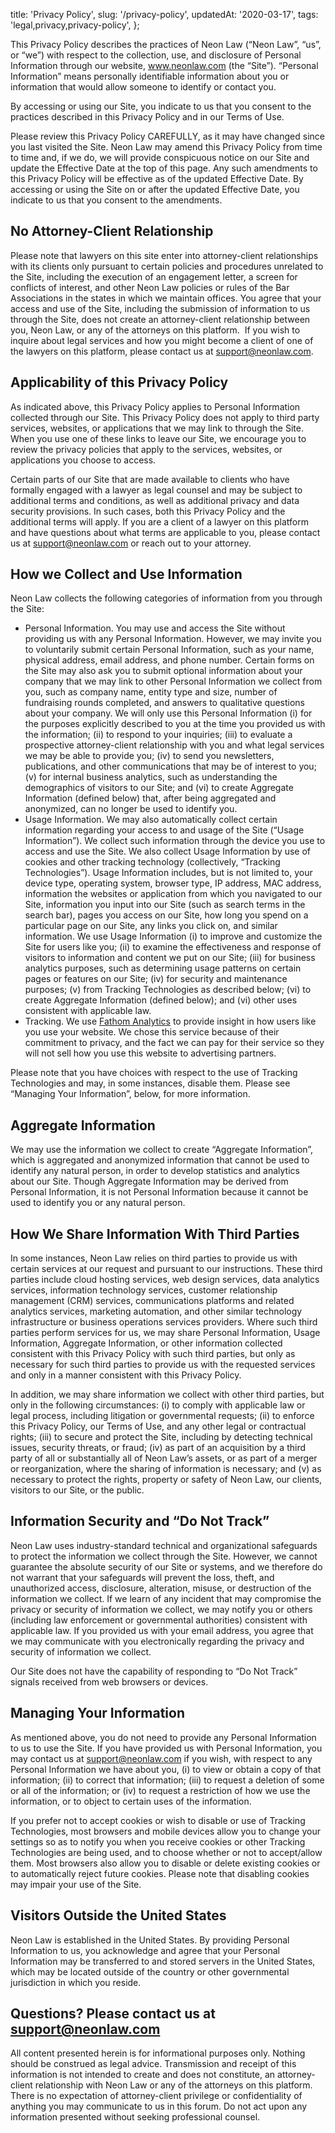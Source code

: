   title: 'Privacy Policy',
  slug: '/privacy-policy',
  updatedAt: '2020-03-17',
  tags: 'legal,privacy,privacy-policy',
};

This Privacy Policy describes the practices of Neon Law (“Neon Law”, “us”, or
“we”) with respect to the collection, use, and disclosure of Personal
Information through our website, www.neonlaw.com (the “Site”). “Personal
Information” means personally identifiable information about you or
information that would allow someone to identify or contact you.

By accessing or using our Site, you indicate to us that you consent to the
practices described in this Privacy Policy and in our Terms of Use.

Please review this Privacy Policy CAREFULLY, as it may have changed since you
last visited the Site. Neon Law may amend this Privacy Policy from time to time
and, if we do, we will provide conspicuous notice on our Site and update the
Effective Date at the top of this page. Any such amendments to this Privacy
Policy will be effective as of the updated Effective Date. By accessing or
using the Site on or after the updated Effective Date, you indicate to us
that you consent to the amendments.

## No Attorney-Client Relationship

Please note that lawyers on this site enter into attorney-client
relationships with its clients only pursuant to certain policies and
procedures unrelated to the Site, including the execution of an engagement
letter, a screen for conflicts of interest, and other Neon Law policies or
rules of the Bar Associations in the states in which we maintain offices. You
agree that your access and use of the Site, including the submission of
information to us through the Site, does not create an attorney-client
relationship between you, Neon Law, or any of the attorneys on this platform.
‍
If you wish to inquire about legal services and how you might become a client
of one of the lawyers on this platform, please contact us at
support@neonlaw.com.

## Applicability of this Privacy Policy

As indicated above, this Privacy Policy applies to Personal Information
collected through our Site. This Privacy Policy does not apply to third party
services, websites, or applications that we may link to through the Site.
When you use one of these links to leave our Site, we encourage you to review
the privacy policies that apply to the services, websites, or applications
you choose to access.

Certain parts of our Site that are made available to clients who have
formally engaged with a lawyer as legal counsel and may be subject to
additional terms and conditions, as well as additional privacy and data
security provisions. In such cases, both this Privacy Policy and the
additional terms will apply. If you are a client of a lawyer on this platform
and have questions about what terms are applicable to you, please contact us
at support@neonlaw.com or reach out to your attorney.

## How we Collect and Use Information

Neon Law collects the following categories of information from you through the
Site:

- Personal Information. You may use and access the Site without providing us
  with any Personal Information. However, we may invite you to voluntarily
  submit certain Personal Information, such as your name, physical address,
  email address, and phone number. Certain forms on the Site may also ask you
  to submit optional information about your company that we may link to other
  Personal Information we collect from you, such as company name, entity type
  and size, number of fundraising rounds completed, and answers to qualitative
  questions about your company. We will only use this Personal Information (i)
  for the purposes explicitly described to you at the time you provided us with
  the information; (ii) to respond to your inquiries; (iii) to evaluate a
  prospective attorney-client relationship with you and what legal services we
  may be able to provide you; (iv) to send you newsletters, publications, and
  other communications that may be of interest to you; (v) for internal
  business analytics, such as understanding the demographics of visitors to our
  Site; and (vi) to create Aggregate Information (defined below) that, after
  being aggregated and anonymized, can no longer be used to identify you.
- Usage Information. We may also automatically collect certain information
  regarding your access to and usage of the Site (“Usage Information”). We
  collect such information through the device you use to access and use the
  Site. We also collect Usage Information by use of cookies and other tracking
  technology (collectively, “Tracking Technologies”). Usage Information
  includes, but is not limited to, your device type, operating system, browser
  type, IP address, MAC address, information the websites or application from
  which you navigated to our Site, information you input into our Site (such as
  search terms in the search bar), pages you access on our Site, how long you
  spend on a particular page on our Site, any links you click on, and similar
  information. We use Usage Information (i) to improve and customize the Site
  for users like you; (ii) to examine the effectiveness and response of
  visitors to information and content we put on our Site; (iii) for business
  analytics purposes, such as determining usage patterns on certain pages or
  features on our Site; (iv) for security and maintenance purposes; (v) from
  Tracking Technologies as described below; (vi) to create Aggregate
  Information (defined below); and (vi) other uses consistent with applicable
  law.
- Tracking. We use [Fathom Analytics](https://usefathom.com/ref/GP1XIQ) to
  provide insight in how users like you use your website. We chose this
  service because of their commitment to privacy, and the fact we can pay for
  their service so they will not sell how you use this website to advertising
  partners.

Please note that you have choices with respect to the use of Tracking
Technologies and may, in some instances, disable them. Please see “Managing
Your Information”, below, for more information.
‍

## Aggregate Information

We may use the information we collect to create “Aggregate Information”,
which is aggregated and anonymized information that cannot be used to
identify any natural person, in order to develop statistics and analytics
about our Site. Though Aggregate Information may be derived from Personal
Information, it is not Personal Information because it cannot be used to
identify you or any natural person.

## How We Share Information With Third Parties

In some instances, Neon Law relies on third parties to provide us with
certain services at our request and pursuant to our instructions. These third
parties include cloud hosting services, web design services, data analytics
services, information technology services, customer relationship management
(CRM) services, communications platforms and related analytics services,
marketing automation, and other similar technology infrastructure or business
operations services providers. Where such third parties perform services for
us, we may share Personal Information, Usage Information, Aggregate
Information, or other information collected consistent with this Privacy
Policy with such third parties, but only as necessary for such third parties
to provide us with the requested services and only in a manner consistent
with this Privacy Policy.

In addition, we may share information we collect with other third parties,
but only in the following circumstances: (i) to comply with applicable law or
legal process, including litigation or governmental requests; (ii) to enforce
this Privacy Policy, our Terms of Use, and any other legal or contractual
rights; (iii) to secure and protect the Site, including by detecting
technical issues, security threats, or fraud; (iv) as part of an acquisition
by a third party of all or substantially all of Neon Law’s assets, or as part
of a merger or reorganization, where the sharing of information is necessary;
and (v) as necessary to protect the rights, property or safety of Neon Law, our
clients, visitors to our Site, or the public.

## Information Security and “Do Not Track”

Neon Law uses industry-standard technical and organizational safeguards to
protect the information we collect through the Site. However, we cannot
guarantee the absolute security of our Site or systems, and we therefore do
not warrant that your safeguards will prevent the loss, theft, and
unauthorized access, disclosure, alteration, misuse, or destruction of the
information we collect. If we learn of any incident that may compromise the
privacy or security of information we collect, we may notify you or others
(including law enforcement or governmental authorities) consistent with
applicable law. If you provided us with your email address, you agree that we
may communicate with you electronically regarding the privacy and security of
information we collect.

Our Site does not have the capability of responding to “Do Not Track” signals
received from web browsers or devices.

## Managing Your Information

As mentioned above, you do not need to provide any Personal Information to us
to use the Site. If you have provided us with Personal Information, you may
contact us at support@neonlaw.com if you wish, with respect to any Personal
Information we have about you, (i) to view or obtain a copy of that
information; (ii) to correct that information; (iii) to request a deletion of
some or all of the information; or (iv) to request a restriction of how we
use the information, or to object to certain uses of the information.

If you prefer not to accept cookies or wish to disable or use of Tracking
Technologies, most browsers and mobile devices allow you to change your
settings so as to notify you when you receive cookies or other Tracking
Technologies are being used, and to choose whether or not to accept/allow
them. Most browsers also allow you to disable or delete existing cookies or
to automatically reject future cookies. Please note that disabling cookies
may impair your use of the Site.

## Visitors Outside the United States

Neon Law is established in the United States. By providing Personal
Information to us, you acknowledge and agree that your Personal Information
may be transferred to and stored servers in the United States, which may be
located outside of the country or other governmental jurisdiction in which
you reside.

## Questions? Please contact us at support@neonlaw.com

All content presented herein is for informational purposes only. Nothing
should be construed as legal advice. Transmission and receipt of this
information is not intended to create and does not constitute, an
attorney-client relationship with Neon Law or any of the attorneys on this
platform. There is no expectation of attorney-client privilege or
confidentiality of anything you may communicate to us in this forum. Do not
act upon any information presented without seeking professional counsel.
